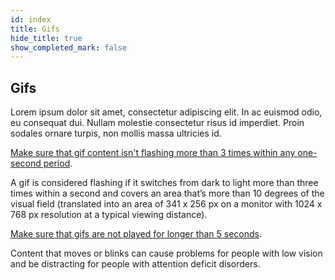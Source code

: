 ```yaml
---
id: index
title: Gifs
hide_title: true
show_completed_mark: false
---
```



<Card icon="🐱">

## Gifs

Lorem ipsum dolor sit amet, consectetur adipiscing elit. In ac euismod odio, eu consequat dui. Nullam molestie consectetur risus id imperdiet. Proin sodales ornare turpis, non mollis massa ultricies id.

</Card>

<CategoryItem id="flashing-gif-content">

[Make sure that gif content isn't flashing more than 3 times within any one-second period](flashing-gif-content.md).

A gif is considered flashing if it switches from dark to light more than three times within a second and covers an area that’s more than 10 degrees of the visual field (translated into an area of 341 x 256 px on a monitor with 1024 x 768 px resolution at a typical viewing distance). 

</CategoryItem>

<CategoryItem id="gif-duration">

[Make sure that gifs are not played for longer than 5 seconds](gif-duration.md).

Content that moves or blinks can cause problems for people with low vision and be distracting for people with attention deficit disorders.

</CategoryItem>
